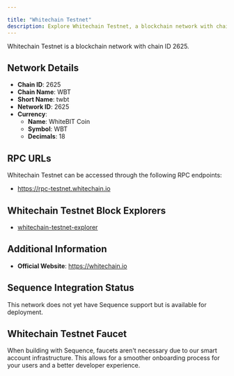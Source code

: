 ```yaml
---

title: "Whitechain Testnet"
description: Explore Whitechain Testnet, a blockchain network with chain ID 2625. Learn about its native currency, WhiteBIT Coin, and how to interact with the network.
---
```




Whitechain Testnet is a blockchain network with chain ID 2625.

## Network Details

- **Chain ID**: 2625
- **Chain Name**: WBT
- **Short Name**: twbt
- **Network ID**: 2625
- **Currency**: 
  - **Name**: WhiteBIT Coin
  - **Symbol**: WBT
  - **Decimals**: 18

## RPC URLs

Whitechain Testnet can be accessed through the following RPC endpoints:

- https://rpc-testnet.whitechain.io

## Whitechain Testnet Block Explorers

- [whitechain-testnet-explorer](https://testnet.whitechain.io)

## Additional Information

- **Official Website**: https://whitechain.io

## Sequence Integration Status

This network does not yet have Sequence support but is available for deployment.

## Whitechain Testnet Faucet

When building with Sequence, faucets aren't necessary due to our smart account infrastructure. This allows for a smoother onboarding process for your users and a better developer experience.
